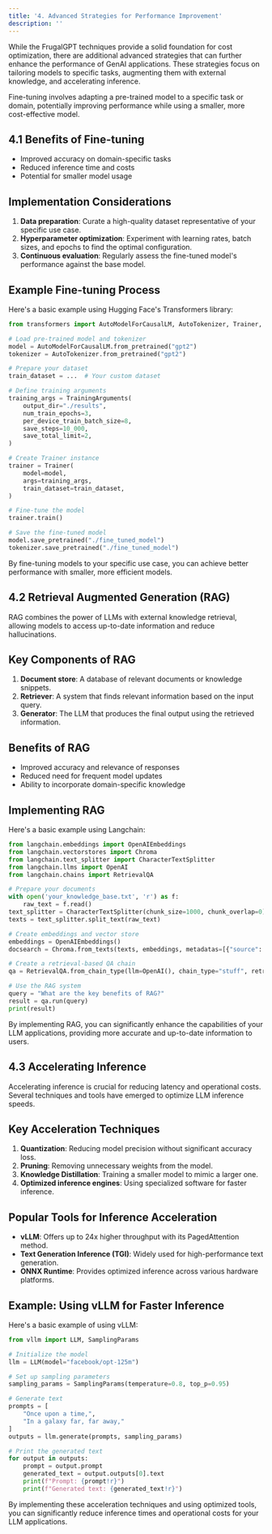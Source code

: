 ```yaml
---
title: '4. Advanced Strategies for Performance Improvement'
description: ''
---
```


While the FrugalGPT techniques provide a solid foundation for cost optimization, there are additional advanced strategies that can further enhance the performance of GenAI applications. These strategies focus on tailoring models to specific tasks, augmenting them with external knowledge, and accelerating inference.

Fine-tuning involves adapting a pre-trained model to a specific task or domain, potentially improving performance while using a smaller, more cost-effective model.

## 4.1 Benefits of Fine-tuning

- Improved accuracy on domain-specific tasks
- Reduced inference time and costs
- Potential for smaller model usage

## Implementation Considerations

1. **Data preparation**: Curate a high-quality dataset representative of your specific use case.
2. **Hyperparameter optimization**: Experiment with learning rates, batch sizes, and epochs to find the optimal configuration.
3. **Continuous evaluation**: Regularly assess the fine-tuned model's performance against the base model.

## Example Fine-tuning Process

Here's a basic example using Hugging Face's Transformers library:

```python
from transformers import AutoModelForCausalLM, AutoTokenizer, Trainer, TrainingArguments

# Load pre-trained model and tokenizer
model = AutoModelForCausalLM.from_pretrained("gpt2")
tokenizer = AutoTokenizer.from_pretrained("gpt2")

# Prepare your dataset
train_dataset = ...  # Your custom dataset

# Define training arguments
training_args = TrainingArguments(
    output_dir="./results",
    num_train_epochs=3,
    per_device_train_batch_size=8,
    save_steps=10_000,
    save_total_limit=2,
)

# Create Trainer instance
trainer = Trainer(
    model=model,
    args=training_args,
    train_dataset=train_dataset,
)

# Fine-tune the model
trainer.train()

# Save the fine-tuned model
model.save_pretrained("./fine_tuned_model")
tokenizer.save_pretrained("./fine_tuned_model")
```

By fine-tuning models to your specific use case, you can achieve better performance with smaller, more efficient models.

## 4.2 Retrieval Augmented Generation (RAG)
RAG combines the power of LLMs with external knowledge retrieval, allowing models to access up-to-date information and reduce hallucinations.

## Key Components of RAG

1. **Document store**: A database of relevant documents or knowledge snippets.
2. **Retriever**: A system that finds relevant information based on the input query.
3. **Generator**: The LLM that produces the final output using the retrieved information.

## Benefits of RAG

- Improved accuracy and relevance of responses
- Reduced need for frequent model updates
- Ability to incorporate domain-specific knowledge

## Implementing RAG

Here's a basic example using Langchain:

```python
from langchain.embeddings import OpenAIEmbeddings
from langchain.vectorstores import Chroma
from langchain.text_splitter import CharacterTextSplitter
from langchain.llms import OpenAI
from langchain.chains import RetrievalQA

# Prepare your documents
with open('your_knowledge_base.txt', 'r') as f:
    raw_text = f.read()
text_splitter = CharacterTextSplitter(chunk_size=1000, chunk_overlap=0)
texts = text_splitter.split_text(raw_text)

# Create embeddings and vector store
embeddings = OpenAIEmbeddings()
docsearch = Chroma.from_texts(texts, embeddings, metadatas=[{"source": str(i)} for i in range(len(texts))])

# Create a retrieval-based QA chain
qa = RetrievalQA.from_chain_type(llm=OpenAI(), chain_type="stuff", retriever=docsearch.as_retriever())

# Use the RAG system
query = "What are the key benefits of RAG?"
result = qa.run(query)
print(result)
```

By implementing RAG, you can significantly enhance the capabilities of your LLM applications, providing more accurate and up-to-date information to users.

## 4.3 Accelerating Inference

Accelerating inference is crucial for reducing latency and operational costs. Several techniques and tools have emerged to optimize LLM inference speeds.

## Key Acceleration Techniques

1. **Quantization**: Reducing model precision without significant accuracy loss.
2. **Pruning**: Removing unnecessary weights from the model.
3. **Knowledge Distillation**: Training a smaller model to mimic a larger one.
4. **Optimized inference engines**: Using specialized software for faster inference.

## Popular Tools for Inference Acceleration

- **vLLM**: Offers up to 24x higher throughput with its PagedAttention method.
- **Text Generation Inference (TGI)**: Widely used for high-performance text generation.
- **ONNX Runtime**: Provides optimized inference across various hardware platforms.

## Example: Using vLLM for Faster Inference

Here's a basic example of using vLLM:

```python
from vllm import LLM, SamplingParams

# Initialize the model
llm = LLM(model="facebook/opt-125m")

# Set up sampling parameters
sampling_params = SamplingParams(temperature=0.8, top_p=0.95)

# Generate text
prompts = [
    "Once upon a time,",
    "In a galaxy far, far away,"
]
outputs = llm.generate(prompts, sampling_params)

# Print the generated text
for output in outputs:
    prompt = output.prompt
    generated_text = output.outputs[0].text
    print(f"Prompt: {prompt!r}")
    print(f"Generated text: {generated_text!r}")
```

By implementing these acceleration techniques and using optimized tools, you can significantly reduce inference times and operational costs for your LLM applications.